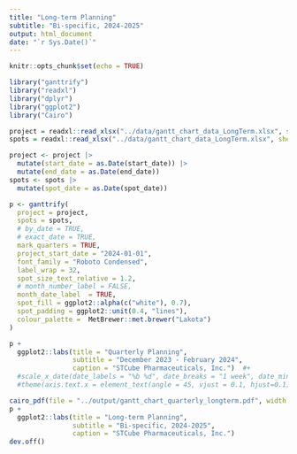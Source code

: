 ```yaml
---
title: "Long-term Planning"
subtitle: "Bi-specific, 2024-2025"
output: html_document
date: "`r Sys.Date()`"
---
```


```r
knitr::opts_chunk$set(echo = TRUE)
```

```r
library("ganttrify")
library("readxl")
library("dplyr")
library("ggplot2")
library("Cairo")

project = readxl::read_xlsx("../data/gantt_chart_data_LongTerm.xlsx", sheet = "project")
spots = readxl::read_xlsx("../data/gantt_chart_data_LongTerm.xlsx", sheet = "spots")

project <- project |>
  mutate(start_date = as.Date(start_date)) |>
  mutate(end_date = as.Date(end_date))
spots <- spots |>
  mutate(spot_date = as.Date(spot_date))
```

```r
p <- ganttrify(
  project = project,
  spots = spots,
  # by_date = TRUE,
  # exact_date = TRUE,
  mark_quarters = TRUE,
  project_start_date = "2024-01-01",
  font_family = "Roboto Condensed",
  label_wrap = 32,
  spot_size_text_relative = 1.2,
  # month_number_label = FALSE,
  month_date_label  = TRUE,
  spot_fill = ggplot2::alpha(c("white"), 0.7),
  spot_padding = ggplot2::unit(0.4, "lines"),
  colour_palette =  MetBrewer::met.brewer("Lakota")
)
```

```r
p +
  ggplot2::labs(title = "Quarterly Planning",
                subtitle = "December 2023 - February 2024",
                caption = "STCube Pharmaceuticals, Inc.")  #+ 
  #scale_x_date(date_labels = "%b %d", date_breaks = "1 week", date_minor_breaks = "1 week") + 
  #theme(axis.text.x = element_text(angle = 45, vjust = 0.1, hjust=0.1))
```

```r
cairo_pdf(file = "../output/gantt_chart_quarterly_longterm.pdf", width = 12, height = 8, family = "Roboto Condensed")
p +
  ggplot2::labs(title = "Long-term Planning",
                subtitle = "Bi-specific, 2024-2025",
                caption = "STCube Pharmaceuticals, Inc.")
dev.off()
```
